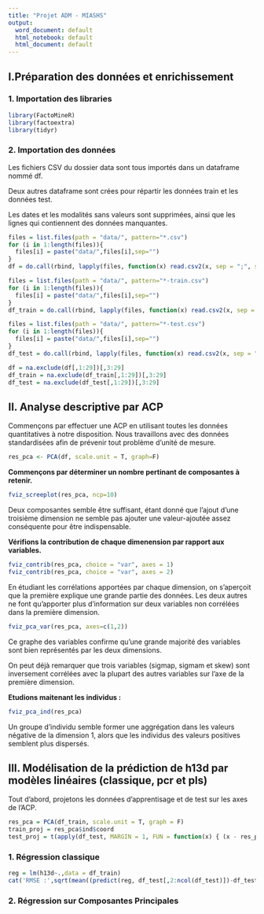 ---
title: "Projet ADM - MIASHS"
output:
  word_document: default
  html_notebook: default
  html_document: default
---

## I.Préparation des données et enrichissement

### 1. Importation des libraries


```{r, message=FALSE, warning=FALSE}
library(FactoMineR)
library(factoextra)
library(tidyr)
```

### 2. Importation des données

Les fichiers CSV du dossier data sont tous importés dans un dataframe nommé df.

Deux autres dataframe sont crées pour répartir les données train et les données test.

Les dates et les modalités sans valeurs sont supprimées, ainsi que les lignes qui contiennent des données manquantes. 
```{r}
files = list.files(path = "data/", pattern="*.csv")
for (i in 1:length(files)){
  files[i] = paste("data/",files[i],sep="")
}
df = do.call(rbind, lapply(files, function(x) read.csv2(x, sep = ";", stringsAsFactors = F)))

files = list.files(path = "data/", pattern="*-train.csv")
for (i in 1:length(files)){
  files[i] = paste("data/",files[i],sep="")
}
df_train = do.call(rbind, lapply(files, function(x) read.csv2(x, sep = ";", stringsAsFactors = F)))

files = list.files(path = "data/", pattern="*-test.csv")
for (i in 1:length(files)){
  files[i] = paste("data/",files[i],sep="")
}
df_test = do.call(rbind, lapply(files, function(x) read.csv2(x, sep = ";", stringsAsFactors = F)))

df = na.exclude(df[,1:29])[,3:29]
df_train = na.exclude(df_train[,1:29])[,3:29]
df_test = na.exclude(df_test[,1:29])[,3:29]
```


## II. Analyse descriptive par ACP

Commençons par effectuer une ACP en utilisant toutes les données quantitatives à notre disposition. Nous travaillons avec des données standardisées afin de prévenir tout problème d'unité de mesure.

```{r}
res_pca <- PCA(df, scale.unit = T, graph=F)
```

**Commençons par déterminer un nombre pertinant de composantes à retenir.**

```{r}
fviz_screeplot(res_pca, ncp=10)
```

Deux composantes semble être suffisant, étant donné que l'ajout d'une troisième dimension ne semble pas
ajouter une valeur-ajoutée assez conséquente pour être indispensable.

**Vérifions la contribution de chaque dimenension par rapport aux variables.**


```{r}
fviz_contrib(res_pca, choice = "var", axes = 1)
fviz_contrib(res_pca, choice = "var", axes = 2)
```

En étudiant les corrélations apportées par chaque dimension, on s'aperçoit que la première explique une grande partie des données. Les deux autres ne font qu'apporter plus d'information sur deux variables non corrélées dans la première dimension.

```{r}
fviz_pca_var(res_pca, axes=c(1,2))
```

Ce graphe des variables confirme qu'une grande majorité des variables sont bien représentés par les deux dimensions.

On peut déjà remarquer que trois variables (sigmap, sigmam et skew) sont inversement corrélées avec la plupart des autres variables sur l'axe de la première dimension.

**Etudions maitenant les individus :**

```{r}
fviz_pca_ind(res_pca)
```

Un groupe d'individu semble former une aggrégation dans les valeurs négative de la dimension 1, alors que les individus des valeurs positives semblent plus dispersés.

## III. Modélisation de la prédiction de h13d par modèles linéaires (classique, pcr et pls)

Tout d'abord, projetons les données d'apprentisage et de test sur les axes de l'ACP.

```{r}
res_pca = PCA(df_train, scale.unit = T, graph = F)
train_proj = res_pca$ind$coord
test_proj = t(apply(df_test, MARGIN = 1, FUN = function(x) { (x - res_pca$call$centre)/res_pca$call$ecart.type} )) %*% res_pca$svd$V
```



### 1. Régression classique

```{r, warning=FALSE}
reg = lm(h13d~.,data = df_train)
cat('RMSE :',sqrt(mean((predict(reg, df_test[,2:ncol(df_test)])-df_test[,1])^2)))
```

### 2. Régression sur Composantes Principales